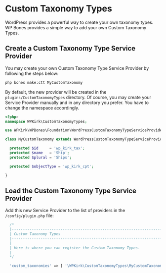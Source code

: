 
# Custom Taxonomy Types

WordPress provides a powerful way to create your own taxonomy types. WP Bones provides a simple way to add your own Custom Taxonomy Types.

## Create a Custom Taxonomy Type Service Provider

You may create your own Custom Taxonomy Type Service Provider by following the steps below:

```sh copy
php bones make:ctt MyCustomTaxonomy
```

By default, the new provider will be created in the `plugins/CustomTaxonomyTypes` directory. Of course, you may create your Service Provider manually and in any directory you prefer. You have to change the namespace accordingly.

```php filename="/plugin/CustomTaxonomyTypes/MyCustomTaxonomy.php" copy
<?php>
namespace WPKirk\CustomTaxonomyTypes;

use WPKirk\WPBones\Foundation\WordPressCustomTaxonomyTypeServiceProvider;

class MyCustomTaxonomy extends WordPressCustomTaxonomyTypeServiceProvider {

  protected $id     = 'wp_kirk_tax';
  protected $name   = 'Ship';
  protected $plural = 'Ships';

  protected $objectType = 'wp_kirk_cpt';

}
```

## Load the Custom Taxonomy Type Service Provider

Add this new Service Provider to the list of providers in the `/config/plugin.php` file:

```php filename="config/plugin.php" copy
  /*
  |--------------------------------------------------------------------------
  | Custom Taxonomy Types
  |--------------------------------------------------------------------------
  |
  | Here is where you can register the Custom Taxonomy Types.
  |
  */

  'custom_taxonomies' => [ '\WPKirk\CustomTaxonomyTypes\MyCustomTaxonomy' ],
```
